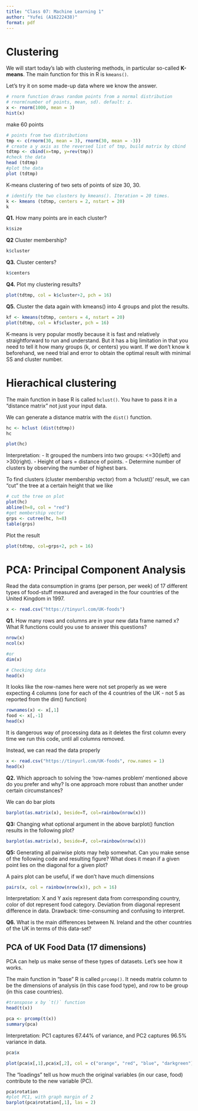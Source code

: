 ```yaml
---
title: "Class 07: Machine Learning 1"
author: "Yufei (A16222438)"
format: pdf
---
```


# Clustering

We will start today's lab with clustering methods, in particular so-called **K-means**. The main function for this in R is `kmeans()`.

Let's try it on some made-up data where we know the answer.

```r
# rnorm function draws random points from a normal distribution
# rnorm(number of points, mean, sd). default: z.
x <- rnorm(1000, mean = 3)
hist(x)
```

make 60 points
```r
# points from two distributions
tmp <- c(rnorm(30, mean = 3), rnorm(30, mean = -3))
# create a y axis as the reversed list of tmp, build matrix by cbind
tdtmp <- cbind(x=tmp, y=rev(tmp))
#check the data
head (tdtmp)
#plot the data
plot (tdtmp)
```

K-means clustering of two sets of points of size 30, 30.
```r
# identify the two clusters by kmeans(). Iteration = 20 times.
k <- kmeans (tdtmp, centers = 2, nstart = 20)
k
```

**Q1.** How many points are in each cluster?
```r
k$size
```

**Q2** Cluster membership?
```r
k$cluster
```


**Q3.** Cluster centers?
```r
k$centers
```

**Q4.** Plot my clustering results?
```r
plot(tdtmp, col = k$cluster+2, pch = 16)
```

**Q5.** Cluster the data again with kmeans() into 4 groups and plot the results.
```r
kf <- kmeans(tdtmp, centers = 4, nstart = 20)
plot(tdtmp, col = kf$cluster, pch = 16)
```

K-means is very popular mostly because it is fast and relatively straightforward to run and understand. But it has a big limitation in that you need to tell it how many groups (k, or centers) you want. If we don't know k beforehand, we need trial and error to obtain the optimal result with minimal SS and cluster number.


# Hierachical clustering

The main function in base R is called `hclust()`. You have to pass it in a "distance matrix" not just your input data. 

We can generate a distance matrix with the `dist()` function.

```r
hc <- hclust (dist(tdtmp))
hc
```

```r
plot(hc)
```
Interpretation: 
- It grouped the numbers into two groups: <=30(left) and >30(right). 
- Height of bars = distance of points.
- Determine number of clusters by observing the number of highest bars.

To find clusters (cluster membership vector) from a 'hclust()' result, we can "cut" the tree at a certain height that we like
```r
# cut the tree on plot
plot(hc)
abline(h=8, col = "red")
#get membership vector
grps <- cutree(hc, h=8)
table(grps)
```

Plot the result
```r
plot(tdtmp, col=grps+2, pch = 16)
```

# PCA: Principal Component Analysis

Read the data consumption in grams (per person, per week) of 17 different types of food-stuff measured and averaged in the four countries of the United Kingdom in 1997.
```r
x <- read.csv("https://tinyurl.com/UK-foods")
```

**Q1.** How many rows and columns are in your new data frame named x? What R functions could you use to answer this questions?
```r
nrow(x)
ncol(x)

#or
dim(x)

# Checking data
head(x)
```


It looks like the row-names here were not set properly as we were expecting 4 columns (one for each of the 4 countries of the UK - not 5 as reported from the dim() function)
```r
rownames(x) <- x[,1]
food <- x[,-1]
head(x)
```
It is dangerous way of processing data as it deletes the first column every time we run this code, until all columns removed.

Instead, we can read the data properly
```r
x <- read.csv("https://tinyurl.com/UK-foods", row.names = 1)
head(x)
```

**Q2.** Which approach to solving the ‘row-names problem’ mentioned above do you prefer and why? Is one approach more robust than another under certain circumstances?

We can do bar plots
```r
barplot(as.matrix(x), beside=T, col=rainbow(nrow(x)))
```

**Q3:** Changing what optional argument in the above barplot() function results in the following plot?
```r
barplot(as.matrix(x), beside=F, col=rainbow(nrow(x)))
```

**Q5:** Generating all pairwise plots may help somewhat. Can you make sense of the following code and resulting figure? What does it mean if a given point lies on the diagonal for a given plot?

A pairs plot can be useful, if we don't have much dimensions
```r
pairs(x, col = rainbow(nrow(x)), pch = 16)
```
Interpretation: X and Y axis represent data from corresponding country, color of dot represent food category. Deviation from diagonal represent difference in data. Drawback: time-consuming and confusing to interpret.

**Q6.** What is the main differences between N. Ireland and the other countries of the UK in terms of this data-set?

## PCA of UK Food Data (17 dimensions)

PCA can help us make sense of these types of datasets. Let's see how it works.

The main function in "base" R is called `prcomp()`. It needs matrix column to be the dimensions of analysis (in this case food type), and row to be group (in this case countries).

```r
#transpose x by `t()` function
head(t(x))
```

```r
pca <- prcomp(t(x))
summary(pca)
```
Interpretation: PC1 captures 67.44% of variance, and PC2 captures 96.5% variance in data.

```r
pca$x
```

```r
plot(pca$x[,1],pca$x[,2], col = c("orange", "red", "blue", "darkgreen"), pch = 16)
```

The "loadings" tell us how much the original variables (in our case, food) contribute to the new variable (PC).
```r
pca$rotation
#plot PC1, with graph margin of 2
barplot(pca$rotation[,1], las = 2)
```
